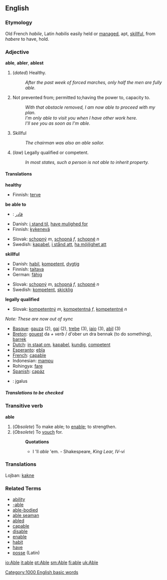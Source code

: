 ==English==

===Etymology===
Old French ''habile'', Latin ''habilis'' easily held or [[manage]]d, apt, [[skillful]], from ''habere'' to have, hold.

===Adjective===
'''able''', '''abler''', '''ablest'''

# (''dated'') Healthy.
#: ''After the past week of forced marches, only half the men are fully able.''
# Not prevented from; permitted to;having the power to, capacity to.
#: ''With that obstacle removed, I am now able to proceed with my plan.''
#: ''I'm only able to visit you when I have other work here.''
#: ''I'll see you as soon as I'm able.''
# Skillful
#: ''The chairman was also an able sailor.''
# (''law'') Legally qualified or competent.
#: ''In most states, such a person is not able to inherit property.''


====Translations====
<!--DefA-->'''healthy'''
{{top}}
<!--languages from A to I go here-->
*Finnish: [[terve]]
{{mid}}
<!--languages from J to Z go here-->
{{bottom}}

<!--DefB-->'''be able to'''
{{top}}
<!--languages from A to I go here-->
*{{ar}}: [[قادر]]
*Danish: [[i stand til]], [[have mulighed for]]
*Finnish: [[kykenevä]]
{{mid}}
<!--languages from J to Z go here-->
*Slovak: [[schopný]] ''m'', [[schopná]] ''f'', [[schopné]] ''n''
*Swedish: [[kapabel]], [[i stånd att]], [[ha möjlighet att]]
{{bottom}}

<!--DefC-->'''skillful'''
{{top}}
<!--languages from A to I go here-->
*Danish: [[habil]], [[kompetent]], [[dygtig]]
*Finnish: [[taitava]]
*German: [[fähig]]
{{mid}}
<!--languages from J to Z go here-->
*Slovak: [[schopný]] ''m'', [[schopná]] ''f'', [[schopné]] ''n''
*Swedish: [[kompetent]], [[skicklig]]
{{bottom}}

<!--DefD-->'''legally qualified'''
{{top}}
<!--languages from A to I go here-->
{{mid}}
<!--languages from J to Z go here-->
*Slovak: [[kompetentný]] ''m'', [[kompetentná]] ''f'', [[kompetentné]] ''n''

{{bottom}}

''Note: These are now out of sync''

*[[Basque]]: [[gauza]] (2), [[gai]] (2), [[trebe                             ]] (3), [[iaio]] (3), [[abil]] (3)
*[[Breton]]: [[gouest]] da ''+ verb'' / d'ober un dra bennak (to do something), [[barrek]]
*[[Dutch]]: [[in staat om]], [[kapabel]], [[kundig]], [[competent]]
*[[Esperanto]]: [[ebla]]
*[[French]]: [[capable]]
*Indonesian: [[mampu]]
*Rohingya: [[fare]]
*[[Spanish]]: [[capáz]]
* {{lt}}: įgalus

=====Translations to be checked=====
<!--Remove this section once all of the translations below have been moved into the tables above.-->
{{checktrans}}

===Transitive verb===
'''able'''

# (''Obsolete'') To make able; to [[enable]]; to strengthen.
# (''Obsolete'') To [[vouch]] for.
#:'''Quotations'''
#:*I 'll ''able'' 'em. - Shakespeare, ''King Lear, IV-vi''

===Translations===

Lojban: [[kakne]]

===Related Terms===
*[[ability]]
*[[-able]]
*[[able-bodied]]
*[[able seaman]]
*[[abled]]
*[[capable]]
*[[disable]]
*[[enable]]
*[[habit]]
*[[have]]
*[[posse]] (Latin)

[[Category:1000 English basic words]]

[[io:Able]]
[[it:able]]
[[pt:Able]]
[[sm:Able]]
[[fi:able]]
[[uk:Able]]